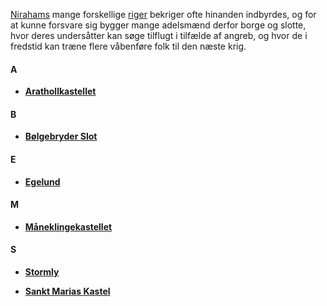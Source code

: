 {{title:Fæstninger}}
{{author:Laura Holmegaard}}
{{timestamp:2009-11-20T14:58:53Z}}
{{copyright:Fæstninger}}
[[Niraham|Nirahams]] mange forskellige [[riger]] bekriger ofte hinanden indbyrdes, og for at kunne forsvare sig bygger mange adelsmænd derfor borge og slotte, hvor deres undersåtter kan søge tilflugt i tilfælde af angreb, og hvor de i fredstid kan træne flere våbenføre folk til den næste krig.

====A====

*'''[[Arathollkastellet]]'''


====B====

*'''[[Bølgebryder Slot]]'''


====E====

*'''[[Egelund]]'''


====M====

*'''[[Måneklingekastellet]]'''


====S====

*'''[[Stormly]]'''

*'''[[Sankt Marias Kastel]]'''